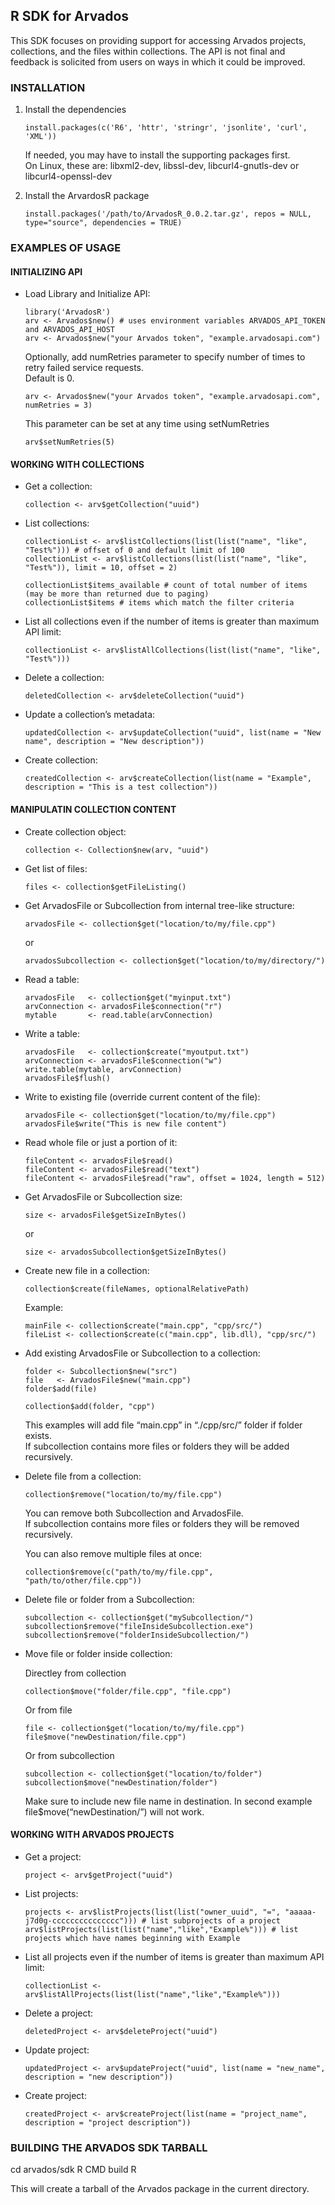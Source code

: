 ## R SDK for Arvados

This SDK focuses on providing support for accessing Arvados projects, collections, and the files within collections.
The API is not final and feedback is solicited from users on ways in which it could be improved.

### INSTALLATION

1. Install the dependencies

    `install.packages(c('R6', 'httr', 'stringr', 'jsonlite', 'curl', 'XML'))`

    If needed, you may have to install the supporting packages first.  
    On Linux, these are: libxml2-dev, libssl-dev, libcurl4-gnutls-dev or libcurl4-openssl-dev
    

2. Install the ArvardosR package

    `install.packages('/path/to/ArvadosR_0.0.2.tar.gz', repos = NULL, type="source", dependencies = TRUE)`
    
### EXAMPLES OF USAGE

#### INITIALIZING API

* Load Library and Initialize API:

    `library('ArvadosR')`  
    `arv <- Arvados$new() # uses environment variables ARVADOS_API_TOKEN and ARVADOS_API_HOST`    
    `arv <- Arvados$new("your Arvados token", "example.arvadosapi.com")`  
    
    Optionally, add numRetries parameter to specify number of times to retry failed service requests.  
    Default is 0.  
    
    `arv <- Arvados$new("your Arvados token", "example.arvadosapi.com", numRetries = 3)`  
    
    This parameter can be set at any time using setNumRetries  
    
    `arv$setNumRetries(5)`  
      

#### WORKING WITH COLLECTIONS

* Get a collection:
    
    `collection <- arv$getCollection("uuid")`  
    
* List collections:

    `collectionList <- arv$listCollections(list(list("name", "like", "Test%"))) # offset of 0 and default limit of 100`  
    `collectionList <- arv$listCollections(list(list("name", "like", "Test%")), limit = 10, offset = 2)`  
    
    `collectionList$items_available # count of total number of items (may be more than returned due to paging)`  
    `collectionList$items # items which match the filter criteria`  
    
* List all collections even if the number of items is greater than maximum API limit:
    
    `collectionList <- arv$listAllCollections(list(list("name", "like", "Test%")))`  
    
* Delete a collection:
    
    `deletedCollection <- arv$deleteCollection("uuid")`  
    
* Update a collection's metadata:
    
    `updatedCollection <- arv$updateCollection("uuid", list(name = "New name", description = "New description"))`  
    
* Create collection:
    
    `createdCollection <- arv$createCollection(list(name = "Example", description = "This is a test collection"))`
      
      
#### MANIPULATIN COLLECTION CONTENT

* Create collection object:
    
    `collection <- Collection$new(arv, "uuid")`  
    
* Get list of files:
    
    `files <- collection$getFileListing()`  
    
* Get ArvadosFile or Subcollection from internal tree-like structure:
    
    `arvadosFile <- collection$get("location/to/my/file.cpp")`  
    
    or  
    
    `arvadosSubcollection <- collection$get("location/to/my/directory/")`  
    
* Read a table:
    
    `arvadosFile   <- collection$get("myinput.txt")`  
    `arvConnection <- arvadosFile$connection("r")`  
    `mytable       <- read.table(arvConnection)`  
    
* Write a table:
    
    `arvadosFile   <- collection$create("myoutput.txt")`  
    `arvConnection <- arvadosFile$connection("w")`  
    `write.table(mytable, arvConnection)`  
    `arvadosFile$flush()`  

* Write to existing file (override current content of the file):
    
    `arvadosFile <- collection$get("location/to/my/file.cpp")`  
    `arvadosFile$write("This is new file content")`  
    
* Read whole file or just a portion of it:
    
    `fileContent <- arvadosFile$read()`  
    `fileContent <- arvadosFile$read("text")`  
    `fileContent <- arvadosFile$read("raw", offset = 1024, length = 512)`  
    
* Get ArvadosFile or Subcollection size:
    
    `size <- arvadosFile$getSizeInBytes()`  
    
    or  
    
    `size <- arvadosSubcollection$getSizeInBytes()`
    
* Create new file in a collection:
    
    `collection$create(fileNames, optionalRelativePath)`  
    
    Example:
    
    `mainFile <- collection$create("main.cpp", "cpp/src/")`  
    `fileList <- collection$create(c("main.cpp", lib.dll), "cpp/src/")`  
    
* Add existing ArvadosFile or Subcollection to a collection:
    
    `folder <- Subcollection$new("src")`  
    `file   <- ArvadosFile$new("main.cpp")`  
    `folder$add(file)`  
    
    `collection$add(folder, "cpp")`  
    
    This examples will add file "main.cpp" in "./cpp/src/" folder if folder exists.  
    If subcollection contains more files or folders they will be added recursively.  
    
* Delete file from a collection:
    
    `collection$remove("location/to/my/file.cpp")`  
    
    You can remove both Subcollection and ArvadosFile.  
    If subcollection contains more files or folders they will be removed recursively.  
    
    You can also remove multiple files at once:  
    
    `collection$remove(c("path/to/my/file.cpp", "path/to/other/file.cpp"))`  
    
* Delete file or folder from a Subcollection:
    
    `subcollection <- collection$get("mySubcollection/")`  
    `subcollection$remove("fileInsideSubcollection.exe")`  
    `subcollection$remove("folderInsideSubcollection/")`  
    
* Move file or folder inside collection:
    
    Directley from collection  
    
    `collection$move("folder/file.cpp", "file.cpp")`  
    
    Or from file
    
    `file <- collection$get("location/to/my/file.cpp")`  
    `file$move("newDestination/file.cpp")`  
    
    Or from subcollection
    
    `subcollection <- collection$get("location/to/folder")` 
    `subcollection$move("newDestination/folder")` 
    
    Make sure to include new file name in destination.
    In second example file$move("newDestination/") will not work.  

#### WORKING WITH ARVADOS PROJECTS

* Get a project:
    
    `project <- arv$getProject("uuid")`  
    
* List projects:
    
    `projects <- arv$listProjects(list(list("owner_uuid", "=", "aaaaa-j7d0g-ccccccccccccccc"))) # list subprojects of a project`  
    `arv$listProjects(list(list("name","like","Example%"))) # list projects which have names beginning with Example`  
    
* List all projects even if the number of items is greater than maximum API limit:
    
    `collectionList <- arv$listAllProjects(list(list("name","like","Example%")))`  
    
* Delete a project:
    
    `deletedProject <- arv$deleteProject("uuid")`  
    
* Update project:
    
    `updatedProject <- arv$updateProject("uuid", list(name = "new_name", description = "new description"))`
    
* Create project:
    
    `createdProject <- arv$createProject(list(name = "project_name", description = "project description"))`  
    
### BUILDING THE ARVADOS SDK TARBALL

cd arvados/sdk
R CMD build R

This will create a tarball of the Arvados package in the current directory.
